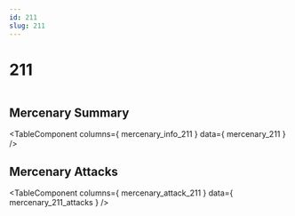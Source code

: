 ```yaml
---
id: 211
slug: 211
---
```



# 211

<div style = {{ display: "flex" }}>
    <Image img={require('@site/static/img/mercenaries/illust/thum_char_view_n_211.jpg')}/>
    
</div>

## Mercenary Summary

<TableComponent
  columns={ mercenary_info_211 }
  data={ mercenary_211 }
/>

## Mercenary Attacks

<TableComponent
  columns={ mercenary_attack_211 }
  data={ mercenary_211_attacks }
/>